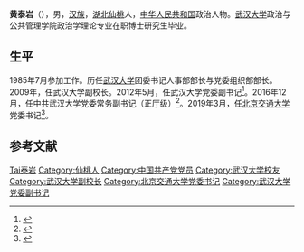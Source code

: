 {{Otheruses|other=名为黄泰岩的其他人物|黄泰岩}}

'''黄泰岩'''（{{bd|1963年|4月|||catIdx=Huand黃泰岩}}），男，[[汉族|汉族]]，[[湖北|湖北]][[仙桃市|仙桃]]人，[[中华人民共和国|中华人民共和国]]政治人物。[[武汉大学|武汉大学]]政治与公共管理学院政治学理论专业在职博士研究生毕业。

== 生平 ==
1985年7月参加工作。历任[[武汉大学|武汉大学]]团委书记人事部部长与党委组织部部长。2009年，任武汉大学副校长。2012年5月，任武汉大学党委副书记<ref>{{Cite web |url=http://www.whu.edu.cn/info/1124/3189.htm |title=黄泰岩 |access-date=2015-06-25 |archive-url=https://web.archive.org/web/20151022052337/http://www.whu.edu.cn/info/1124/3189.htm |archive-date=2015-10-22 |dead-url=yes }}</ref>。2016年12月，任中共武汉大学党委常务副书记（正厅级）<ref>{{cite web|url=http://www.thepaper.cn/newsDetail_forward_1582069|title=黄泰岩拟任武汉大学党委常务副书记，谈广鸣拟任常务副校长|publisher=澎湃新闻|accessdate=2016-12-16|archive-date=2019-11-28|archive-url=https://web.archive.org/web/20191128073212/http://www.thepaper.cn/newsDetail_forward_1582069|dead-url=no}}</ref>。2019年3月，任[[北京交通大学|北京交通大学]]党委书记<ref>{{cite web|url=http://renshi.people.com.cn/n1/2019/0301/c139617-30952618.html|title=黄泰岩任北京交通大学党委书记(图/简历)|publisher=中国共产党新闻网|accessdate=2019-03-01|archive-date=2019-03-02|archive-url=https://web.archive.org/web/20190302063233/http://renshi.people.com.cn/n1/2019/0301/c139617-30952618.html|dead-url=no}}</ref>。

== 参考文献 ==
{{reflist}}

{{Authority control}}
{{DEFAULTSORT:H黃泰岩}}
[[Category:黄姓|Tai泰岩]]
[[Category:仙桃人|Category:仙桃人]]
[[Category:中国共产党党员|Category:中国共产党党员]]
[[Category:武汉大学校友|Category:武汉大学校友]]
[[Category:武汉大学副校长|Category:武汉大学副校长]]
[[Category:北京交通大学党委书记|Category:北京交通大学党委书记]]
[[Category:武汉大学党委副书记|Category:武汉大学党委副书记]]